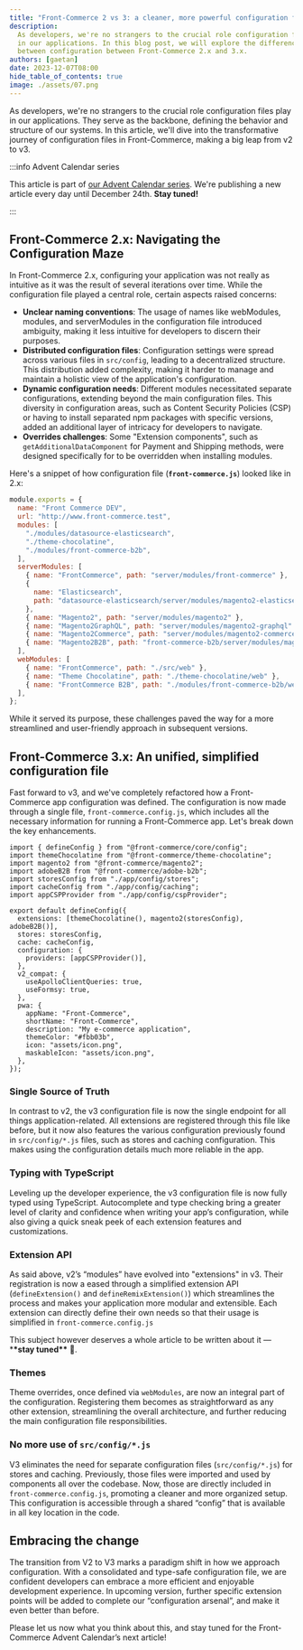 ```yaml
---
title: "Front-Commerce 2 vs 3: a cleaner, more powerful configuration file"
description:
  As developers, we're no strangers to the crucial role configuration files play
  in our applications. In this blog post, we will explore the differences
  between configuration between Front-Commerce 2.x and 3.x.
authors: [gaetan]
date: 2023-12-07T08:00
hide_table_of_contents: true
image: ./assets/07.png
---
```


As developers, we're no strangers to the crucial role configuration files play
in our applications. They serve as the backbone, defining the behavior and
structure of our systems. In this article, we'll dive into the transformative
journey of configuration files in Front-Commerce, making a big leap from v2 to
v3.

<!-- truncate -->

:::info Advent Calendar series

This article is part of
[our Advent Calendar series](./01-introducing-the-front-commerce-advent-calendar-series.mdx).
We're publishing a new article every day until December 24th. **Stay tuned!**

:::

## Front-Commerce 2.x: Navigating the Configuration Maze

In Front-Commerce 2.x, configuring your application was not really as intuitive
as it was the result of several iterations over time. While the configuration
file played a central role, certain aspects raised concerns:

- **Unclear naming conventions**: The usage of names like webModules, modules,
  and serverModules in the configuration file introduced ambiguity, making it
  less intuitive for developers to discern their purposes.
- **Distributed configuration files**: Configuration settings were spread across
  various files in `src/config`, leading to a decentralized structure. This
  distribution added complexity, making it harder to manage and maintain a
  holistic view of the application's configuration.
- **Dynamic configuration needs**: Different modules necessitated separate
  configurations, extending beyond the main configuration files. This diversity
  in configuration areas, such as Content Security Policies (CSP) or having to
  install separated npm packages with specific versions, added an additional
  layer of intricacy for developers to navigate.
- **Overrides challenges**: Some "Extension components", such as
  `getAdditionalDataComponent` for Payment and Shipping methods, were designed
  specifically for to be overridden when installing modules.

Here's a snippet of how configuration file (**`front-commerce.js`**) looked like
in 2.x:

```jsx
module.exports = {
  name: "Front Commerce DEV",
  url: "http://www.front-commerce.test",
  modules: [
    "./modules/datasource-elasticsearch",
    "./theme-chocolatine",
    "./modules/front-commerce-b2b",
  ],
  serverModules: [
    { name: "FrontCommerce", path: "server/modules/front-commerce" },
    {
      name: "Elasticsearch",
      path: "datasource-elasticsearch/server/modules/magento2-elasticsearch",
    },
    { name: "Magento2", path: "server/modules/magento2" },
    { name: "Magento2GraphQL", path: "server/modules/magento2-graphql" },
    { name: "Magento2Commerce", path: "server/modules/magento2-commerce" },
    { name: "Magento2B2B", path: "front-commerce-b2b/server/modules/magento2" },
  ],
  webModules: [
    { name: "FrontCommerce", path: "./src/web" },
    { name: "Theme Chocolatine", path: "./theme-chocolatine/web" },
    { name: "FrontCommerce B2B", path: "./modules/front-commerce-b2b/web" },
  ],
};
```

While it served its purpose, these challenges paved the way for a more
streamlined and user-friendly approach in subsequent versions.

## Front-Commerce 3.x: An unified, simplified configuration file

Fast forward to v3, and we've completely refactored how a Front-Commerce app
configuration was defined. The configuration is now made through a single file,
`front-commerce.config.js`, which includes all the necessary information for
running a Front-Commerce app. Let's break down the key enhancements.

```tsx
import { defineConfig } from "@front-commerce/core/config";
import themeChocolatine from "@front-commerce/theme-chocolatine";
import magento2 from "@front-commerce/magento2";
import adobeB2B from "@front-commerce/adobe-b2b";
import storesConfig from "./app/config/stores";
import cacheConfig from "./app/config/caching";
import appCSPProvider from "./app/config/cspProvider";

export default defineConfig({
  extensions: [themeChocolatine(), magento2(storesConfig), adobeB2B()],
  stores: storesConfig,
  cache: cacheConfig,
  configuration: {
    providers: [appCSPProvider()],
  },
  v2_compat: {
    useApolloClientQueries: true,
    useFormsy: true,
  },
  pwa: {
    appName: "Front-Commerce",
    shortName: "Front-Commerce",
    description: "My e-commerce application",
    themeColor: "#fbb03b",
    icon: "assets/icon.png",
    maskableIcon: "assets/icon.png",
  },
});
```

### Single Source of Truth

In contrast to v2, the v3 configuration file is now the single endpoint for all
things application-related. All extensions are registered through this file like
before, but it now also features the various configuration previously found in
`src/config/*.js` files, such as stores and caching configuration. This makes
using the configuration details much more reliable in the app.

### Typing with TypeScript

Leveling up the developer experience, the v3 configuration file is now fully
typed using TypeScript. Autocomplete and type checking bring a greater level of
clarity and confidence when writing your app’s configuration, while also giving
a quick sneak peek of each extension features and customizations.

### Extension API

As said above, v2’s “modules” have evolved into "extensions" in v3. Their
registration is now a eased through a simplified extension API
(`defineExtension()` and `defineRemixExtension()`) which streamlines the process
and makes your application more modular and extensible. Each extension can
directly define their own needs so that their usage is simplified in
`front-commerce.config.js`

This subject however deserves a whole article to be written about it
— \***\*stay tuned\*\*** 👀.

### Themes

Theme overrides, once defined via `webModules`, are now an integral part of the
configuration. Registering them becomes as straightforward as any other
extension, streamlining the overall architecture, and further reducing the main
configuration file responsibilities.

### No more use of `src/config/*.js`

V3 eliminates the need for separate configuration files (`src/config/*.js`) for
stores and caching. Previously, those files were imported and used by components
all over the codebase. Now, those are directly included in
`front-commerce.config.js`, promoting a cleaner and more organized setup. This
configuration is accessible through a shared “config” that is available in all
key location in the code.

## Embracing the change

The transition from V2 to V3 marks a paradigm shift in how we approach
configuration. With a consolidated and type-safe configuration file, we are
confident developers can embrace a more efficient and enjoyable development
experience. In upcoming version, further specific extension points will be added
to complete our “configuration arsenal”, and make it even better than before.

Please let us now what you think about this, and stay tuned for the
Front-Commerce Advent Calendar’s next article!
